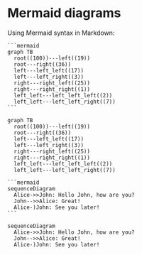 # Mermaid diagrams

Using Mermaid syntax in Markdown:

````mdx
```mermaid
graph TB
  root((100))---left((19))
  root---right((36))
  left---left_left((17))
  left---left_right((3))
  right---right_left((25))
  right---right_right((1))
  left_left---left_left_left((2))
  left_left---left_left_right((7))
```
````

```mermaid
graph TB
  root((100))---left((19))
  root---right((36))
  left---left_left((17))
  left---left_right((3))
  right---right_left((25))
  right---right_right((1))
  left_left---left_left_left((2))
  left_left---left_left_right((7))
```

````mdx
```mermaid
sequenceDiagram
  Alice->>John: Hello John, how are you?
  John-->>Alice: Great!
  Alice-)John: See you later!
```
````

```mermaid
sequenceDiagram
  Alice->>John: Hello John, how are you?
  John-->>Alice: Great!
  Alice-)John: See you later!
```
